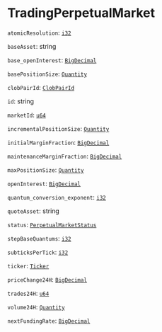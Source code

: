 
# TradingPerpetualMarket

`atomicResolution`: [`i32`] <Opt/>

`baseAsset`: string <Opt/>

`base_openInterest`: [`BigDecimal`] <Opt/>

`basePositionSize`: [`Quantity`] <Opt/>

`clobPairId`: [`ClobPairId`] <Opt/>

`id`: string <Opt/>

`marketId`: [`u64`] <Opt/>

`incrementalPositionSize`: [`Quantity`] <Opt/>

`initialMarginFraction`: [`BigDecimal`] <Opt/>

`maintenanceMarginFraction`: [`BigDecimal`] <Opt/>

`maxPositionSize`: [`Quantity`] <Opt/>

`openInterest`: [`BigDecimal`] <Opt/>

`quantum_conversion_exponent`: [`i32`] <Opt/>

`quoteAsset`: string <Opt/>

`status`: [`PerpetualMarketStatus`] <Opt/>

`stepBaseQuantums`: [`i32`] <Opt/>

`subticksPerTick`: [`i32`] <Opt/>

`ticker`: [`Ticker`] <Opt/>

`priceChange24H`: [`BigDecimal`] <Opt/>

`trades24H`: [`u64`] <Opt/>

`volume24H`: [`Quantity`] <Opt/>

`nextFundingRate`: [`BigDecimal`] <Opt/>


[`ClobPairId`]: /types/clob_pair_id
[`Quantity`]: /types/quantity
[`BigDecimal`]: /types/big_decimal
[`i32`]: /types/i32
[`u64`]: /types/64
[`Ticker`]: /types/ticker
[`PerpetualMarketStatus`]: /types/perpetual_market_status
